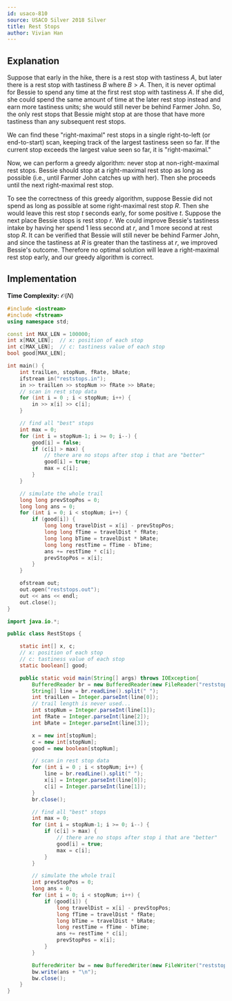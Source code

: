 ---
id: usaco-810
source: USACO Silver 2018 Silver
title: Rest Stops
author: Vivian Han
---

## Explanation

Suppose that early in the hike, there is a rest stop with tastiness $A$,
but later there is a rest stop with tastiness $B$ where $B>A$. Then, it is never 
optimal for Bessie to spend any time at the first rest stop with tastiness $A$. 
If she did, she could spend the same amount of time at the later rest stop 
instead and earn more tastiness units; she would still never be behind Farmer 
John. So, the only rest stops that Bessie might stop at are those that have
more tastiness than any subsequent rest stops.

We can find these "right-maximal" rest stops in a single right-to-left (or end-to-start)
scan, keeping track of the largest tastiness seen so far.
If the current stop exceeds the largest value seen so far, it is "right-maximal."

Now, we can perform a greedy algorithm: never stop at non-right-maximal 
rest stops. Bessie should stop at a right-maximal rest stop as long as possible
(i.e., until Farmer John catches up with her). Then she proceeds until the next
right-maximal rest stop.

To see the correctness of this greedy algorithm, suppose Bessie did not spend as 
long as possible at some right-maximal rest stop $R$. Then she would leave this 
rest stop $t$ seconds early, for some positive $t$. Suppose the next place 
Bessie stops is rest stop $r$. We could improve Bessie's tastiness intake by 
having her spend $1$ less second at $r$, and $1$ more second at rest stop $R$. 
It can be verified that Bessie will still never be behind Farmer John, and 
since the tastiness at $R$ is greater than the tastiness at $r$, we improved 
Bessie's outcome. Therefore no optimal solution will leave a right-maximal rest 
stop early, and our greedy algorithm is correct.

## Implementation

**Time Complexity:** $\mathcal{O}(N)$

<LanguageSection>

<CPPSection>

```cpp
#include <iostream>
#include <fstream>
using namespace std;

const int MAX_LEN = 100000;
int x[MAX_LEN];  // x: position of each stop
int c[MAX_LEN];  // c: tastiness value of each stop
bool good[MAX_LEN];

int main() {
	int trailLen, stopNum, fRate, bRate;
	ifstream in("reststops.in");
	in >> trailLen >> stopNum >> fRate >> bRate;
	// scan in rest stop data
	for (int i = 0 ; i < stopNum; i++) {
		in >> x[i] >> c[i];
	}

	// find all "best" stops
	int max = 0;
	for (int i = stopNum-1; i >= 0; i--) {
		good[i] = false;
		if (c[i] > max) {  
			// there are no stops after stop i that are "better"
			good[i] = true;
			max = c[i];
		}
	}

	// simulate the whole trail
	long long prevStopPos = 0;
	long long ans = 0;
	for (int i = 0; i < stopNum; i++) {
		if (good[i]) {
			long long travelDist = x[i] - prevStopPos;
			long long fTime = travelDist * fRate;
			long long bTime = travelDist * bRate;
			long long restTime = fTime - bTime;
			ans += restTime * c[i];
			prevStopPos = x[i];
		}
	}

	ofstream out;
	out.open("reststops.out");
	out << ans << endl;
	out.close();
}
```

</CPPSection>

<JavaSection>

```java
import java.io.*;

public class RestStops {

	static int[] x, c;
	// x: position of each stop
	// c: tastiness value of each stop
	static boolean[] good;

	public static void main(String[] args) throws IOException{
		BufferedReader br = new BufferedReader(new FileReader("reststops.in"));
		String[] line = br.readLine().split(" ");
		int trailLen = Integer.parseInt(line[0]);  
		// trail length is never used...
		int stopNum = Integer.parseInt(line[1]);
		int fRate = Integer.parseInt(line[2]);
		int bRate = Integer.parseInt(line[3]);

		x = new int[stopNum];
		c = new int[stopNum];
		good = new boolean[stopNum];

		// scan in rest stop data
		for (int i = 0 ; i < stopNum; i++) {
			line = br.readLine().split(" ");
			x[i] = Integer.parseInt(line[0]);
			c[i] = Integer.parseInt(line[1]);
		}
		br.close();

		// find all "best" stops
		int max = 0;
		for (int i = stopNum-1; i >= 0; i--) {
			if (c[i] > max) {  
				// there are no stops after stop i that are "better"
				good[i] = true;
				max = c[i];
			}
		}

		// simulate the whole trail
		int prevStopPos = 0;
		long ans = 0;
		for (int i = 0; i < stopNum; i++) {
			if (good[i]) {
				long travelDist = x[i] - prevStopPos;
				long fTime = travelDist * fRate;
				long bTime = travelDist * bRate;
				long restTime = fTime - bTime;
				ans += restTime * c[i];
				prevStopPos = x[i];
			}
		}

		BufferedWriter bw = new BufferedWriter(new FileWriter("reststops.out"));
		bw.write(ans + "\n");
		bw.close();
	}
}
```

</JavaSection>

</LanguageSection>
